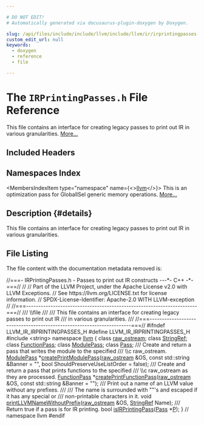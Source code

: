 ```yaml
---

# DO NOT EDIT!
# Automatically generated via docusaurus-plugin-doxygen by Doxygen.

slug: /api/files/include/include/llvm/include/llvm/ir/irprintingpasses-h
custom_edit_url: null
keywords:
  - doxygen
  - reference
  - file

---
```





# The `IRPrintingPasses.h` File Reference

<DoxygenPage pluginConfig={pluginConfig}>

This file contains an interface for creating legacy passes to print out IR in various granularities. <a href="#details">More...</a>

## Included Headers

<IncludesList>
<IncludesListItem
  filePath="string"
  permalink=""
  isLocal="false" />
</IncludesList>

## Namespaces Index

<MembersIndex>

<MembersIndexItem
  type="namespace"
  name={<><a href="/docs/api/namespaces/llvm">llvm</a></>}>
This is an optimization pass for GlobalISel generic memory operations. <a href="/docs/api/namespaces/llvm/#details">More...</a>
</MembersIndexItem>

</MembersIndex>

## Description {#details}

This file contains an interface for creating legacy passes to print out IR in various granularities.

## File Listing

The file content with the documentation metadata removed is:

<ProgramListing>

<Link id="l00001" /><CodeLine lineNumber="1"><span class="doxyHighlightComment">//===- IRPrintingPasses.h - Passes to print out IR constructs ---&#42;- C++ -&#42;-===//</span></CodeLine>
<Link id="l00002" /><CodeLine lineNumber="2"><span class="doxyHighlightComment">//</span></CodeLine>
<Link id="l00003" /><CodeLine lineNumber="3"><span class="doxyHighlightComment">// Part of the LLVM Project, under the Apache License v2.0 with LLVM Exceptions.</span></CodeLine>
<Link id="l00004" /><CodeLine lineNumber="4"><span class="doxyHighlightComment">// See https://llvm.org/LICENSE.txt for license information.</span></CodeLine>
<Link id="l00005" /><CodeLine lineNumber="5"><span class="doxyHighlightComment">// SPDX-License-Identifier: Apache-2.0 WITH LLVM-exception</span></CodeLine>
<Link id="l00006" /><CodeLine lineNumber="6"><span class="doxyHighlightComment">//</span></CodeLine>
<Link id="l00007" /><CodeLine lineNumber="7"><span class="doxyHighlightComment">//===----------------------------------------------------------------------===//</span></CodeLine>
<Link id="l00008" /><CodeLine lineNumber="8"><span class="doxyHighlightComment">/// \\file</span></CodeLine>
<Link id="l00009" /><CodeLine lineNumber="9"><span class="doxyHighlightComment">///</span></CodeLine>
<Link id="l00010" /><CodeLine lineNumber="10"><span class="doxyHighlightComment">/// This file contains an interface for creating legacy passes to print out IR</span></CodeLine>
<Link id="l00011" /><CodeLine lineNumber="11"><span class="doxyHighlightComment">/// in various granularities.</span></CodeLine>
<Link id="l00012" /><CodeLine lineNumber="12"><span class="doxyHighlightComment">///</span></CodeLine>
<Link id="l00013" /><CodeLine lineNumber="13"><span class="doxyHighlightComment">//===----------------------------------------------------------------------===//</span></CodeLine>
<Link id="l00014" /><CodeLine lineNumber="14"></CodeLine>
<Link id="l00015" /><CodeLine lineNumber="15"><span class="doxyHighlightPreprocessor">#ifndef LLVM&#95;IR&#95;IRPRINTINGPASSES&#95;H</span></CodeLine>
<Link id="l00016" /><CodeLine lineNumber="16"><span class="doxyHighlightPreprocessor">#define LLVM&#95;IR&#95;IRPRINTINGPASSES&#95;H</span></CodeLine>
<Link id="l00017" /><CodeLine lineNumber="17"></CodeLine>
<Link id="l00018" /><CodeLine lineNumber="18"><span class="doxyHighlightPreprocessor">#include &lt;string&gt;</span></CodeLine>
<Link id="l00019" /><CodeLine lineNumber="19"></CodeLine>
<Link id="l00020" /><CodeLine lineNumber="20"><span class="doxyHighlightKeyword">namespace </span><span class="doxyHighlight"><a href="/docs/api/namespaces/llvm">llvm</a> &#123;</span></CodeLine>
<Link id="l00021" /><CodeLine lineNumber="21"><span class="doxyHighlightKeyword">class </span><span class="doxyHighlight"><a href="/docs/api/classes/llvm/raw-ostream">raw&#95;ostream</a>;</span></CodeLine>
<Link id="l00022" /><CodeLine lineNumber="22"><span class="doxyHighlightKeyword">class </span><span class="doxyHighlight"><a href="/docs/api/classes/llvm/stringref">StringRef</a>;</span></CodeLine>
<Link id="l00023" /><CodeLine lineNumber="23"><span class="doxyHighlightKeyword">class </span><span class="doxyHighlight"><a href="/docs/api/classes/llvm/functionpass">FunctionPass</a>;</span></CodeLine>
<Link id="l00024" /><CodeLine lineNumber="24"><span class="doxyHighlightKeyword">class </span><span class="doxyHighlight"><a href="/docs/api/classes/llvm/modulepass">ModulePass</a>;</span></CodeLine>
<Link id="l00025" /><CodeLine lineNumber="25"><span class="doxyHighlightKeyword">class </span><span class="doxyHighlight"><a href="/docs/api/classes/llvm/pass">Pass</a>;</span></CodeLine>
<Link id="l00026" /><CodeLine lineNumber="26"></CodeLine>
<Link id="l00027" /><CodeLine lineNumber="27"><span class="doxyHighlightComment">/// Create and return a pass that writes the module to the specified</span></CodeLine>
<Link id="l00028" /><CodeLine lineNumber="28"><span class="doxyHighlightComment">/// \\c raw&#95;ostream.</span></CodeLine>
<Link id="l00029" /><CodeLine lineNumber="29" lineLink="/docs/api/namespaces/llvm/#acc83e523c1969f39981f64d42a1ba18a"><span class="doxyHighlight"><a href="/docs/api/classes/llvm/modulepass">ModulePass</a> &#42;<a href="/docs/api/namespaces/llvm/#acc83e523c1969f39981f64d42a1ba18a">createPrintModulePass</a>(<a href="/docs/api/classes/llvm/raw-ostream">raw&#95;ostream</a> &amp;OS,</span></CodeLine>
<Link id="l00030" /><CodeLine lineNumber="30"><span class="doxyHighlight">                                  </span><span class="doxyHighlightKeyword">const</span><span class="doxyHighlight"> std::string &amp;Banner = </span><span class="doxyHighlightStringLiteral">&quot;&quot;</span><span class="doxyHighlight">,</span></CodeLine>
<Link id="l00031" /><CodeLine lineNumber="31"><span class="doxyHighlight">                                  </span><span class="doxyHighlightKeywordType">bool</span><span class="doxyHighlight"> ShouldPreserveUseListOrder = </span><span class="doxyHighlightKeyword">false</span><span class="doxyHighlight">);</span></CodeLine>
<Link id="l00032" /><CodeLine lineNumber="32"></CodeLine>
<Link id="l00033" /><CodeLine lineNumber="33"><span class="doxyHighlightComment">/// Create and return a pass that prints functions to the specified</span></CodeLine>
<Link id="l00034" /><CodeLine lineNumber="34"><span class="doxyHighlightComment">/// \\c raw&#95;ostream as they are processed.</span></CodeLine>
<Link id="l00035" /><CodeLine lineNumber="35"><span class="doxyHighlight"><a href="/docs/api/classes/llvm/functionpass">FunctionPass</a> &#42;<a href="/docs/api/namespaces/llvm/#ae986bbb8ede3bbd935685f733a681e59">createPrintFunctionPass</a>(<a href="/docs/api/classes/llvm/raw-ostream">raw&#95;ostream</a> &amp;OS,</span></CodeLine>
<Link id="l00036" /><CodeLine lineNumber="36"><span class="doxyHighlight">                                      </span><span class="doxyHighlightKeyword">const</span><span class="doxyHighlight"> std::string &amp;Banner = </span><span class="doxyHighlightStringLiteral">&quot;&quot;</span><span class="doxyHighlight">);</span></CodeLine>
<Link id="l00037" /><CodeLine lineNumber="37"></CodeLine>
<Link id="l00038" /><CodeLine lineNumber="38"><span class="doxyHighlightComment">/// Print out a name of an LLVM value without any prefixes.</span></CodeLine>
<Link id="l00039" /><CodeLine lineNumber="39"><span class="doxyHighlightComment">///</span></CodeLine>
<Link id="l00040" /><CodeLine lineNumber="40"><span class="doxyHighlightComment">/// The name is surrounded with &quot;&quot;&#39;s and escaped if it has any special or</span></CodeLine>
<Link id="l00041" /><CodeLine lineNumber="41"><span class="doxyHighlightComment">/// non-printable characters in it.</span></CodeLine>
<Link id="l00042" /><CodeLine lineNumber="42"><span class="doxyHighlightKeywordType">void</span><span class="doxyHighlight"> <a href="/docs/api/namespaces/llvm/#aef01c7734472703b7f3d76c5af23e1d3">printLLVMNameWithoutPrefix</a>(<a href="/docs/api/classes/llvm/raw-ostream">raw&#95;ostream</a> &amp;OS, <a href="/docs/api/classes/llvm/stringref">StringRef</a> Name);</span></CodeLine>
<Link id="l00043" /><CodeLine lineNumber="43"></CodeLine>
<Link id="l00044" /><CodeLine lineNumber="44"><span class="doxyHighlightComment">/// Return true if a pass is for IR printing.</span></CodeLine>
<Link id="l00045" /><CodeLine lineNumber="45"><span class="doxyHighlightKeywordType">bool</span><span class="doxyHighlight"> <a href="/docs/api/namespaces/llvm/#a8e95226d0d246af2bc739b7e640c4771">isIRPrintingPass</a>(<a href="/docs/api/classes/llvm/pass">Pass</a> &#42;<a href="/docs/api/files/lib/lib/option/option-cpp/#a04665169063c8ca1f2ea96c27fc7c2b2">P</a>);</span></CodeLine>
<Link id="l00046" /><CodeLine lineNumber="46"></CodeLine>
<Link id="l00047" /><CodeLine lineNumber="47"><span class="doxyHighlight">&#125; </span><span class="doxyHighlightComment">// namespace llvm</span></CodeLine>
<Link id="l00048" /><CodeLine lineNumber="48"></CodeLine>
<Link id="l00049" /><CodeLine lineNumber="49"><span class="doxyHighlightPreprocessor">#endif</span></CodeLine>

</ProgramListing>


</DoxygenPage>
